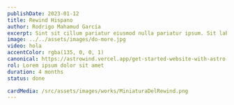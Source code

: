 ```yaml
---
publishDate: 2023-01-12
title: Rewind Hispano
author: Rodrigo Mahamud García
excerpt: Sint sit cillum pariatur eiusmod nulla pariatur ipsum. Sit laborum anim qui mollit tempor pariatur.
image: ../../assets/images/do-more.jpg
video: hola
accentColor: rgba(135, 0, 0, 1)
canonical: https://astrowind.vercel.app/get-started-website-with-astro-tailwind-css
rol: Lorem ipsum dolor sit amet
duration: 4 months
status: done

cardMedia: /src/assets/images/works/MiniaturaDelRewind.png
---
```




<SinglePostInfo
  excerpt={frontmatter.excerpt}
  duration={frontmatter.duration}
  rol={frontmatter.rol}
  status={frontmatter.status}
/>

<SinglePostCard cardMedia={frontmatter.cardMedia} accentColor={frontmatter.accentColor} />
